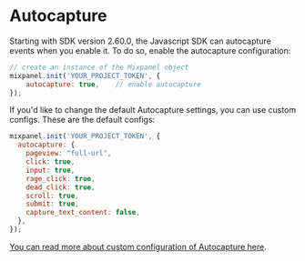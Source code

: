 


# Autocapture

Starting with SDK version 2.60.0, the Javascript SDK can autocapture events when you enable it. To do so, enable the autocapture configuration:
```javascript
// create an instance of the Mixpanel object
mixpanel.init('YOUR_PROJECT_TOKEN', {
    autocapture: true,    // enable autocapture
});
```

If you'd like to change the default Autocapture settings, you can use custom configs. These are the default configs:
```javascript
mixpanel.init('YOUR_PROJECT_TOKEN', {
  autocapture: {
    pageview: "full-url",
    click: true,    
    input: true,
    rage_click: true,
    dead_click: true,
    scroll: true,
    submit: true,
    capture_text_content: false,
  },
});
```
[You can read more about custom configuration of Autocapture here](https://docs.mixpanel.com/docs/tracking-methods/sdks/javascript).
